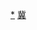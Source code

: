 <div style="position: relative" class="center">
{{Image label begin|image=Administrative Division Hengshui.png|width={{{1|486}}}|link=}} 
{{Image label|x=520|y=940|scale={{{1|486}}}/1620|text=[[桃城区|<span style="color: black;">'''桃城区'''</span>]]}}
{{Image label|x=320|y=1170|scale={{{1|486}}}/1620|text=[[冀州区|<span style="color: black;">'''冀州区'''</span>]]}}
{{Image label|x=620|y=1300|scale={{{1|486}}}/1620|text=[[枣强县|<span style="color: black;">'''枣强县'''</span>]]}}
{{Image label|x=840|y=790|scale={{{1|486}}}/1620|text=[[武邑县|<span style="color: black;">'''武邑县'''</span>]]}}
{{Image label|x=830|y=460|scale={{{1|486}}}/1620|text=[[武强县|<span style="color: black;">'''武强县'''</span>]]}}
{{Image label|x=620|y=220|scale={{{1|486}}}/1620|text=[[饶阳县|<span style="color: black;">'''饶阳县'''</span>]]}}
{{Image label|x=330|y=170|scale={{{1|486}}}/1620|text=[[安平县|<span style="color: black;">'''安平县'''</span>]]}}
{{Image label|x=840|y=1430|scale={{{1|486}}}/1620|text=[[故城县|<span style="color: black;">'''故城县'''</span>]]}}
{{Image label|x=1150|y=1030|scale={{{1|486}}}/1620|text=[[景县|<span style="color: black;">'''景县'''</span>]]}}
{{Image label|x=1270|y=660|scale={{{1|486}}}/1620|text=[[阜城县|<span style="color: black;">'''阜城县'''</span>]]}}
{{Image label|x=470|y=590|scale={{{1|486}}}/1620|text=[[深州市|<span style="color: black;">'''深州市'''</span>]]}}
</div>
<noinclude>
[[Category:衡水行政区划|*]]
[[Category:中华人民共和国地级行政区划图|冀]]
</noinclude>
